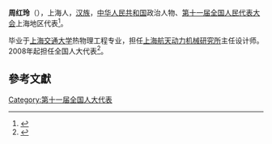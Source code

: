 '''周红玲'''（{{bd|1968年||}}），上海人，[[汉族|汉族]]，[[中华人民共和国|中华人民共和国]]政治人物、[[第十一届全国人民代表大会|第十一届全国人民代表大会]]上海地区代表<ref>{{cite web|author=新华网|title=第十一届全国人大代表|url=http://news.xinhuanet.com/ziliao/2008-03/03/content_7708230.htm?node=36628|publisher=新华网|accessdate=2014-01-07|archive-date=2014-01-10|archive-url=https://web.archive.org/web/20140110211415/http://news.xinhuanet.com/ziliao/2008-03/03/content_7708230.htm?node=36628|dead-url=no}}</ref>。

毕业于[[上海交通大学|上海交通大学]]热物理工程专业，担任[[上海航天动力机械研究所|上海航天动力机械研究所]]主任设计师。2008年起担任全国人大代表<ref>{{cite news|title=全国人大代表信息-周红玲|url=http://210.82.31.1:8084/delegate/viewDelegate.action?dbid=110677|accessdate=2013-04-05|newspaper=全国人大网|archive-url=https://web.archive.org/web/20140314103723/http://www.npc.gov.cn/delegate/viewDelegate.action?dbid=110677|archive-date=2014-03-14|dead-url=yes}}</ref>。

==參考文獻==
{{reflist}}
[[Category:第十一届全国人大代表|Category:第十一届全国人大代表]]